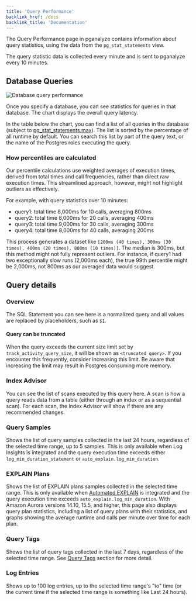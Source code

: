 ```yaml
---
title: 'Query Performance'
backlink_href: /docs
backlink_title: 'Documentation'
---
```


The Query Performance page in pganalyze contains information about query
statistics, using the data from the `pg_stat_statements` view.

The query statistic data is collected every minute and is sent to pganalyze
every 10 minutes.

## Database Queries

![Database query performance](query_performance.png)

Once you specify a database, you can see statistics for queries in that
database. The chart displays the overall query latency.

In the table below the chart, you can find a list of all queries in the
database (subject to [pg_stat_statements.max](https://www.postgresql.org/docs/current/pgstatstatements.html#PGSTATSTATEMENTS-CONFIG-PARAMS)).
The list is sorted by the percentage of all runtime by default. You can search
this list by part of the query text, or the name of the Postgres roles executing
the query.

### How percentiles are calculated

Our percentile calculations use weighted averages of execution times, derived
from total times and call frequencies, rather than direct raw execution times.
This streamlined approach, however, might not highlight outliers as effectively.

For example, with query statistics over 10 minutes:

* query1: total time 8,000ms for 10 calls, averaging 800ms
* query2: total time 8,000ms for 20 calls, averaging 400ms
* query3: total time 9,000ms for 30 calls, averaging 300ms
* query4: total time 8,000ms for 40 calls, averaging 200ms

This process generates a dataset like `[200ms (40 times), 300ms (30 times), 400ms (20 times), 800ms (10 times)]`.
The median is 300ms, but this method might not fully represent outliers. For
instance, if query1 had two exceptionally slow runs (2,000ms each), the true
99th percentile might be 2,000ms, not 800ms as our averaged data would suggest.

## Query details

### Overview

The SQL Statement you can see here is a normalized query and all values are
replaced by placeholders, such as `$1`.

#### Query can be truncated

When the query exceeds the current size limit set by `track_activity_query_size`,
it will be shown as `<truncated query>`. If you encounter this frequently,
consider increasing this limit. Be aware that increasing the limit may result in
Postgres consuming more memory.

### Index Advisor

You can see the list of scans executed by this query here. A scan is how a query
reads data from a table (either through an index or as a sequential scan). For
each scan, the Index Advisor will show if there are any recommended changes.

### Query Samples

Shows the list of query samples collected in the last 24 hours, regardless of
the selected time range, up to 5 samples. This is only available when Log
Insights is integrated and the query execution time exceeds either
`log_min_duration_statement` or `auto_explain.log_min_duration`.

### EXPLAIN Plans

Shows the list of EXPLAIN plans samples collected in the selected time range.
This is only available when [Automated EXPLAIN](/docs/explain/setup) is
integrated and the query execution time exceeds `auto_explain.log_min_duration`.
With Amazon Aurora versions 14.10, 15.5, and higher, this page also displays
query plan statistics, including a list of query plans with their statistics,
and graphs showing the average runtime and calls per minute over time for each
plan.

### Query Tags

Shows the list of query tags collected in the last 7 days, regardless of the
selected time range. See [Query Tags](/docs/query-performance/query-tags)
section for more detail.

### Log Entries

Shows up to 100 log entries, up to the selected time range's "to" time (or
the current time if the selected time range is something like Last 24 hours).
